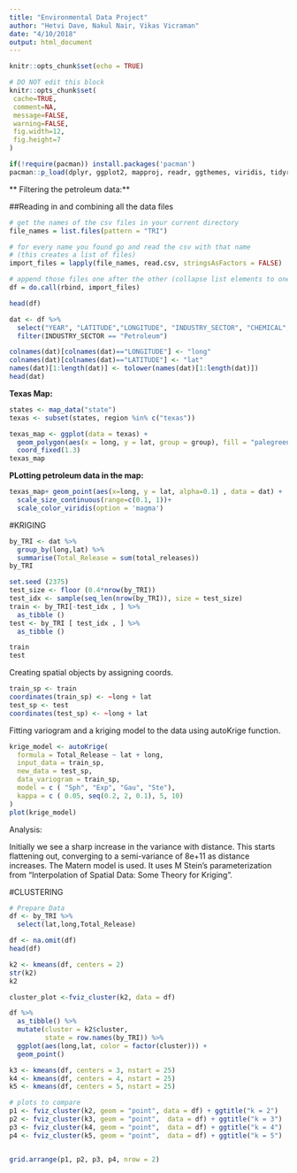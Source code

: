 ```yaml
---
title: "Environmental Data Project"
author: "Hetvi Dave, Nakul Nair, Vikas Vicraman"
date: "4/10/2018"
output: html_document
---
```


```r
knitr::opts_chunk$set(echo = TRUE)
```

 ```r
# DO NOT edit this block
knitr::opts_chunk$set(
  cache=TRUE,
  comment=NA,
  message=FALSE,
  warning=FALSE,
  fig.width=12,
  fig.height=7
)
```

```r
if(!require(pacman)) install.packages('pacman')
pacman::p_load(dplyr, ggplot2, mapproj, readr, ggthemes, viridis, tidyr, reshape2,maps, mapdata, ggmap, stringr, gstat,sp, automap,cluster,factoextra,gridExtra,dbscan)
```


** Filtering the petroleum data:**

##Reading in and combining all the data files
```r
# get the names of the csv files in your current directory
file_names = list.files(pattern = "TRI")  

# for every name you found go and read the csv with that name 
# (this creates a list of files)
import_files = lapply(file_names, read.csv, stringsAsFactors = FALSE)

# append those files one after the other (collapse list elements to one dataset) and save it as d
df = do.call(rbind, import_files)

```

```r
head(df)
```


```r
dat <- df %>%
  select("YEAR", "LATITUDE","LONGITUDE", "INDUSTRY_SECTOR", "CHEMICAL", "CARCINOGEN", "TOTAL_RELEASES", "UNIT_OF_MEASURE", "CLASSIFICATION") %>%
  filter(INDUSTRY_SECTOR == "Petroleum")

colnames(dat)[colnames(dat)=="LONGITUDE"] <- "long"
colnames(dat)[colnames(dat)=="LATITUDE"] <- "lat"
names(dat)[1:length(dat)] <- tolower(names(dat)[1:length(dat)])
head(dat)
```

**Texas Map:**

```r
states <- map_data("state") 
texas <- subset(states, region %in% c("texas"))

texas_map <- ggplot(data = texas) + 
  geom_polygon(aes(x = long, y = lat, group = group), fill = "palegreen", color = "black") + 
  coord_fixed(1.3)
texas_map
```

**PLotting petroleum data in the map:**
```r
texas_map+ geom_point(aes(x=long, y = lat, alpha=0.1) , data = dat) + 
  scale_size_continuous(range=c(0.1, 1))+ 
  scale_color_viridis(option = 'magma') 


```

#KRIGING
```r
by_TRI <- dat %>%
  group_by(long,lat) %>%
  summarise(Total_Release = sum(total_releases))
by_TRI
```

```r
set.seed (2375)
test_size <- floor (0.4*nrow(by_TRI))
test_idx <- sample(seq_len(nrow(by_TRI)), size = test_size) 
train <- by_TRI[-test_idx , ] %>%
  as_tibble ()
test <- by_TRI [ test_idx , ] %>% 
  as_tibble ()

train
test
```

Creating spatial objects by assigning coords.

```r
train_sp <- train
coordinates(train_sp) <- ~long + lat
test_sp <- test
coordinates(test_sp) <- ~long + lat
```
Fitting variogram and a kriging model to the data using autoKrige function.
```r
krige_model <- autoKrige(
  formula = Total_Release ~ lat + long,
  input_data = train_sp,
  new_data = test_sp,
  data_variogram = train_sp,
  model = c ( "Sph", "Exp", "Gau", "Ste"),
  kappa = c ( 0.05, seq(0.2, 2, 0.1), 5, 10)
)
plot(krige_model)
```
Analysis:

Initially we see a sharp increase in the variance with distance. This starts flattening out, converging to a semi-variance of 8e+11 as distance increases. The Matern model is used. It uses M Stein's parameterization from "Interpolation of Spatial Data: Some Theory for Kriging". 


#CLUSTERING
```r
# Prepare Data
df <- by_TRI %>%
  select(lat,long,Total_Release)

df <- na.omit(df)
head(df)
```
```r
k2 <- kmeans(df, centers = 2)
str(k2)
k2
```

```r
cluster_plot <-fviz_cluster(k2, data = df)
```


```r
df %>%
  as_tibble() %>%
  mutate(cluster = k2$cluster,
         state = row.names(by_TRI)) %>%
  ggplot(aes(long,lat, color = factor(cluster))) +
  geom_point()
```

```r
k3 <- kmeans(df, centers = 3, nstart = 25)
k4 <- kmeans(df, centers = 4, nstart = 25)
k5 <- kmeans(df, centers = 5, nstart = 25)

# plots to compare
p1 <- fviz_cluster(k2, geom = "point", data = df) + ggtitle("k = 2")
p2 <- fviz_cluster(k3, geom = "point",  data = df) + ggtitle("k = 3")
p3 <- fviz_cluster(k4, geom = "point",  data = df) + ggtitle("k = 4")
p4 <- fviz_cluster(k5, geom = "point",  data = df) + ggtitle("k = 5")


grid.arrange(p1, p2, p3, p4, nrow = 2)
```

